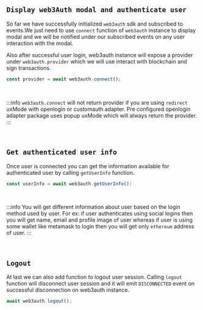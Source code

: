 ## `Display web3Auth modal and authenticate user`

So far we have successfully initialized `web3auth` sdk and subscribed to events.We just need to use `connect` function of `web3auth` instance to
display modal and we will be notified under our subscribed events on any user interaction with the modal.

Also after successful user login, web3auth instance will expose a provider under `web3auth.provider` which we will use interact with blockchain and
sign transactions.

```ts
const provider = await web3auth.connect();
```

<br />

:::info `web3auth.connect` will not return provider if you are using `redirect` uxMode with openlogin or customauth adapter. Pre configured openlogin
adapter package uses popup uxMode which will always return the provider. :::

<br />

## `Get authenticated user info`

Once user is connected you can get the information available for authenticated user by calling `getUserInfo` function.

```ts
const userInfo = await web3auth.getUserInfo();
```

<br />

:::info You will get different information about user based on the login method used by user. For ex: if user authenticates using social logins then
you will get name, email and profile image of user whereas if user is using some wallet like metamask to login then you will get only `ethereum`
address of user. :::

<br />

## `Logout`

At last we can also add function to logout user session. Calling `logout` function will disconnect user session and it will emit `DISCONNECTED` event
on successful disconnection on web3auth instance.

```ts
await web3auth.logout();
```

<br />

